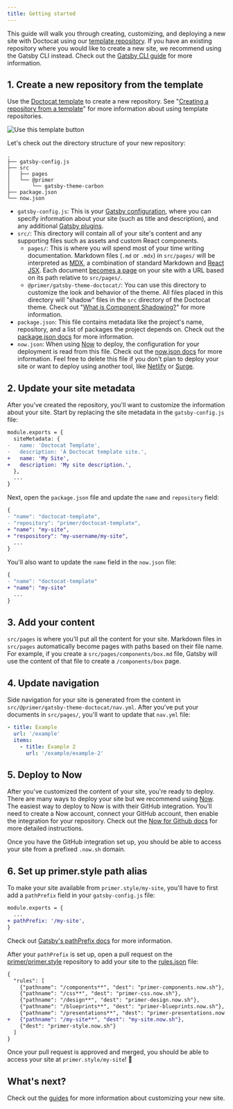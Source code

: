 ```yaml
---
title: Getting started
---
```


This guide will walk you through creating, customizing, and deploying a new site with Doctocat using our [template repository](https://github.com/primer/doctocat-template). If you have an existing repository where you would like to create a new site, we recommend using the Gatsby CLI instead. Check out the [Gatsby CLI guide](/guides/gatsby-cli) for more information.

## 1. Create a new repository from the template

Use the [Doctocat template](https://github.com/primer/doctocat-starter) to create a new repository. See "[Creating a repository from a template](https://help.github.com/en/articles/creating-a-repository-from-a-template)" for more information about using template repositories.

![Use this template button](https://help.github.com/assets/images/help/repository/use-this-template-button.png)

Let's check out the directory structure of your new repository:

```
.
├── gatsby-config.js
├── src
│   ├── pages
│   └── @primer
│       └── gatsby-theme-carbon
├── package.json
└── now.json
```

- `gatsby-config.js`: This is your [Gatsby configuration](https://www.gatsbyjs.org/docs/gatsby-config/), where you can specify information about your site (such as title and description), and any additional [Gatsby plugins](https://www.gatsbyjs.org/plugins/).
- `src/`: This directory will contain all of your site's content and any supporting files such as assets and custom React components.
  - `pages/`: This is where you will spend most of your time writing documentation. Markdown files (`.md` or `.mdx`) in `src/pages/` will be interpreted as [MDX](https://mdxjs.com/), a combination of standard Markdown and [React JSX](https://reactjs.org/docs/jsx-in-depth.html). Each document [becomes a page](https://www.gatsbyjs.org/docs/recipes/#creating-pages) on your site with a URL based on its path relative to `src/pages/`.
  - `@primer/gatsby-theme-doctocat/`: You can use this directory to customize the look and behavior of the theme. All files placed in this directory will "shadow" files in the `src` directory of the Doctocat theme. Check out "[What is Component Shadowing?](https://www.gatsbyjs.org/blog/2019-04-29-component-shadowing/)" for more information.
- `package.json`: This file contains metadata like the project's name, repository, and a list of packages the project depends on. Check out the [package.json docs](https://docs.npmjs.com/files/package.json) for more information.
- `now.json`: When using [Now](https://zeit.co/now) to deploy, the configuration for your deployment is read from this file. Check out the [now.json docs](https://zeit.co/docs/v2/deployments/configuration/?query=now.json) for more information. Feel free to delete this file if you don't plan to deploy your site or want to deploy using another tool, like [Netlify](https://www.netlify.com/) or [Surge](https://surge.sh/).

## 2. Update your site metadata

After you've created the repository, you'll want to customize the information about your site. Start by replacing the site metadata in the `gatsby-config.js` file:

```diff
module.exports = {
  siteMetadata: {
-   name: 'Doctocat Template',
-   description: 'A Doctocat template site.',
+   name: 'My Site',
+   description: 'My site description.',
  },
  ...
}
```

Next, open the `package.json` file and update the `name` and `repository` field:

```diff
{
- "name": "doctocat-template",
- "repository": "primer/doctocat-template",
+ "name": "my-site",
+ "respository": "my-username/my-site",
  ...
}
```

You'll also want to update the `name` field in the `now.json` file:

```diff
{
- "name": "doctocat-template"
+ "name": "my-site"
  ...
}
```

## 3. Add your content

`src/pages` is where you'll put all the content for your site. Markdown files in `src/pages` automatically become pages with paths based on their file name. For example, if you create a `src/pages/components/box.md` file, Gatsby will use the content of that file to create a `/components/box` page.

## 4. Update navigation

Side navigation for your site is generated from the content in `src/@primer/gatsby-theme-doctocat/nav.yml`. After you've put your documents in `src/pages/`, you'll want to update that `nav.yml` file:

```yml
- title: Example
  url: '/example'
  items:
    - title: Example 2
      url: '/example/example-2'
```

## 5. Deploy to Now

After you've customized the content of your site, you're ready to deploy. There are many ways to deploy your site but we recommend using [Now](https://zeit.co/now). The easiest way to deploy to Now is with their GitHub integration. You'll need to create a Now account, connect your GitHub account, then enable the integration for your repository. Check out the [Now for Github docs](https://zeit.co/docs/v2/integrations/now-for-github/) for more detailed instructions.

Once you have the GitHub integration set up, you should be able to access your site from a prefixed `.now.sh` domain.

## 6. Set up primer.style path alias

To make your site available from `primer.style/my-site`, you'll have to first add a `pathPrefix` field in your `gatsby-config.js` file:

```diff
module.exports = {
  ...
+ pathPrefix: '/my-site',
}
```

Check out [Gatsby's pathPrefix docs](https://www.gatsbyjs.org/docs/path-prefix/) for more information.

After your `pathPrefix` is set up, open a pull request on the [primer/primer.style](https://github.com/primer/primer.style) repository to add your site to the [rules.json](https://github.com/primer/primer.style/blob/master/rules.json) file:

```diff
{
  "rules": [
    {"pathname": "/components**", "dest": "primer-components.now.sh"},
    {"pathname": "/css**", "dest": "primer-css.now.sh"},
    {"pathname": "/design**", "dest": "primer-design.now.sh"},
    {"pathname": "/blueprints**", "dest": "primer-blueprints.now.sh"},
    {"pathname": "/presentations**", "dest": "primer-presentations.now.sh"},
+   {"pathname": "/my-site**", "dest": "my-site.now.sh"},
    {"dest": "primer-style.now.sh"}
  ]
}
```

Once your pull request is approved and merged, you should be able to access your site at `primer.style/my-site`! 🎉

## What's next?

Check out the [guides](#) for more information about customizing your new site.
